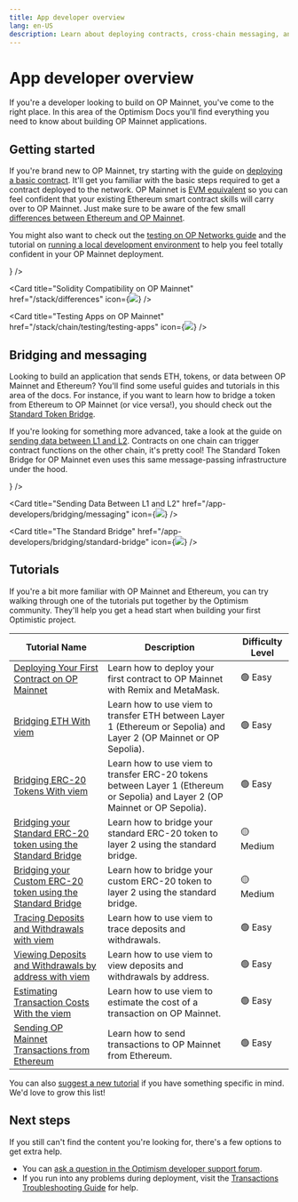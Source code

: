```yaml
---
title: App developer overview
lang: en-US
description: Learn about deploying contracts, cross-chain messaging, and tutorials to help you build applications on OP Mainnet.
---
```



# App developer overview

If you're a developer looking to build on OP Mainnet, you've come to the right place.
In this area of the Optimism Docs you'll find everything you need to know about building OP Mainnet applications.

## Getting started

If you're brand new to OP Mainnet, try starting with the guide on [deploying a basic contract](/stack/chain/getting-started).
It'll get you familiar with the basic steps required to get a contract deployed to the network.
OP Mainnet is [EVM equivalent](https://web.archive.org/web/20231127160757/https://medium.com/ethereum-optimism/introducing-evm-equivalence-5c2021deb306) so you can feel confident that your existing Ethereum smart contract skills will carry over to OP Mainnet.
Just make sure to be aware of the few small [differences between Ethereum and OP Mainnet](/stack/differences).

You might also want to check out the [testing on OP Networks guide](/stack/chain/testing/testing-apps) and the tutorial on [running a local development environment](/stack/chain/testing/dev-node) to help you feel totally confident in your OP Mainnet deployment.

<Cards>
  <Card title="Deploying Your First Contract to OP Mainnet" href="/app-developers/overview" icon={<img src="/img/icons/shapes.svg" />} />

  <Card title="Solidity Compatibility on OP Mainnet" href="/stack/differences" icon={<img src="/img/icons/shapes.svg" />} />

  <Card title="Testing Apps on OP Mainnet" href="/stack/chain/testing/testing-apps" icon={<img src="/img/icons/shapes.svg" />} />
</Cards>

## Bridging and messaging

Looking to build an application that sends ETH, tokens, or data between OP Mainnet and Ethereum?
You'll find some useful guides and tutorials in this area of the docs.
For instance, if you want to learn how to bridge a token from Ethereum to OP Mainnet (or vice versa!), you should check out the [Standard Token Bridge](bridging/standard-bridge).

If you're looking for something more advanced, take a look at the guide on [sending data between L1 and L2](bridging/messaging).
Contracts on one chain can trigger contract functions on the other chain, it's pretty cool!
The Standard Token Bridge for OP Mainnet even uses this same message-passing infrastructure under the hood.

<Cards>
  <Card title="Basics of Bridging on OP Mainnet" href="/app-developers/bridging/basics" icon={<img src="/img/icons/shapes.svg" />} />

  <Card title="Sending Data Between L1 and L2" href="/app-developers/bridging/messaging" icon={<img src="/img/icons/shapes.svg" />} />

  <Card title="The Standard Bridge" href="/app-developers/bridging/standard-bridge" icon={<img src="/img/icons/shapes.svg" />} />
</Cards>

## Tutorials

If you're a bit more familiar with OP Mainnet and Ethereum, you can try walking through one of the tutorials put together by the Optimism community.
They'll help you get a head start when building your first Optimistic project.

| Tutorial Name                                                                                             | Description                                                                                                                   | Difficulty Level |
| --------------------------------------------------------------------------------------------------------- | ----------------------------------------------------------------------------------------------------------------------------- | ---------------- |
| [Deploying Your First Contract on OP Mainnet](tutorials/first-contract)                                   | Learn how to deploy your first contract to OP Mainnet with Remix and MetaMask.                                                | 🟢 Easy          |
| [Bridging ETH With viem](tutorials/cross-dom-bridge-eth)                                                  | Learn how to use viem to transfer ETH between Layer 1 (Ethereum or Sepolia) and Layer 2 (OP Mainnet or OP Sepolia).           | 🟢 Easy          |
| [Bridging ERC-20 Tokens With viem](tutorials/cross-dom-bridge-erc20)                                      | Learn how to use viem to transfer ERC-20 tokens between Layer 1 (Ethereum or Sepolia) and Layer 2 (OP Mainnet or OP Sepolia). | 🟢 Easy          |
| [Bridging your Standard ERC-20 token using the Standard Bridge](tutorials/standard-bridge-standard-token) | Learn how to bridge your standard ERC-20 token to layer 2 using the standard bridge.                                          | 🟡 Medium        |
| [Bridging your Custom ERC-20 token using the Standard Bridge](tutorials/standard-bridge-custom-token)     | Learn how to bridge your custom ERC-20 token to layer 2 using the standard bridge.                                            | 🟡 Medium        |
| [Tracing Deposits and Withdrawals with  viem](tutorials/sdk-trace-txns)                                   | Learn how to use viem to trace deposits and withdrawals.                                                                      | 🟢 Easy          |
| [Viewing Deposits and Withdrawals by address with viem](tutorials/sdk-view-txns)                          | Learn how to use viem to view deposits and withdrawals by address.                                                            | 🟢 Easy          |
| [Estimating Transaction Costs With the viem](tutorials/sdk-view-txns)                                     | Learn how to use viem to estimate the cost of a transaction on OP Mainnet.                                                    | 🟢 Easy          |
| [Sending OP Mainnet Transactions from Ethereum](tutorials/send-tx-from-eth)                               | Learn how to send transactions to OP Mainnet from Ethereum.                                                                   | 🟢 Easy          |

You can also [suggest a new tutorial](https://github.com/ethereum-optimism/docs/issues/new?assignees=\&labels=tutorial%2Cdocumentation%2Ccommunity-request\&projects=\&template=suggest_tutorial.yaml\&title=%5BTUTORIAL%5D+Add+PR+title) if you have something specific in mind. We'd love to grow this list!

## Next steps

If you still can't find the content you're looking for, there's a few options to get extra help.

*   You can [ask a question in the Optimism developer support forum](https://github.com/ethereum-optimism/developers/discussions).
*   If you run into any problems during deployment, visit the [Transactions Troubleshooting Guide](./transactions/troubleshooting) for help.
